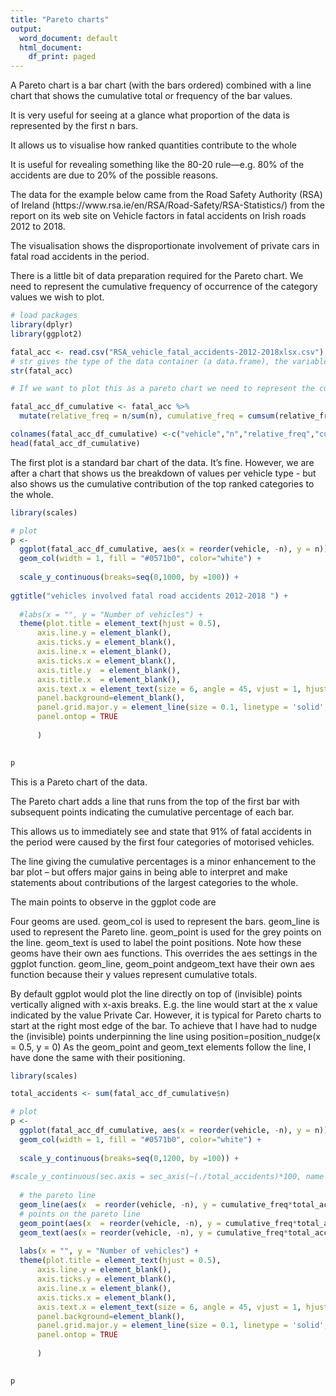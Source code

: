 ---
title: "Pareto charts"
output:
  word_document: default
  html_document:
    df_print: paged
---
A Pareto chart is a bar chart (with the bars ordered) combined with a line chart that shows the cumulative total or frequency of the bar values.

It is very useful for seeing at a glance what proportion of the data is represented by the first n bars.

It allows us to visualise how ranked quantities contribute to the whole

It is useful for revealing something like the 80-20 rule—e.g. 80% of the accidents are due to 20% of the possible reasons.

The data for the example below came from the Road Safety Authority (RSA) of Ireland (https://www.rsa.ie/en/RSA/Road-Safety/RSA-Statistics/) from the report on its web site on Vehicle factors in fatal accidents on Irish roads 2012 to 2018.

The visualisation shows the disproportionate involvement of private cars in fatal road accidents in the period.

There is a little bit of data preparation required for the Pareto chart. We need to represent the cumulative frequency of occurrence of the category values we wish to plot.
 

```{r}
# load packages
library(dplyr)
library(ggplot2)

fatal_acc <- read.csv("RSA_vehicle_fatal_accidents-2012-2018xlsx.csv")
# str gives the type of the data container (a data.frame), the variables and types
str(fatal_acc)
```
```{r}
# If we want to plot this as a pareto chart we need to represent the cumulative frequency of occurrence in ascending order

fatal_acc_df_cumulative <- fatal_acc %>%
  mutate(relative_freq = n/sum(n), cumulative_freq = cumsum(relative_freq))

colnames(fatal_acc_df_cumulative) <-c("vehicle","n","relative_freq","cumulative_freq")
head(fatal_acc_df_cumulative)
```

The first plot is a standard bar chart of the data. It’s fine. However, we are after a chart that shows us the breakdown of values per vehicle type - but also shows us the cumulative contribution of the top ranked categories to the whole.

```{r}
library(scales)

# plot
p <- 
  ggplot(fatal_acc_df_cumulative, aes(x = reorder(vehicle, -n), y = n)) +
  geom_col(width = 1, fill = "#0571b0", color="white") + 
  
  scale_y_continuous(breaks=seq(0,1000, by =100)) + 
  
ggtitle("vehicles involved fatal road accidents 2012-2018 ") + 
  
  #labs(x = "", y = "Number of vehicles") +
  theme(plot.title = element_text(hjust = 0.5),
      axis.line.y = element_blank(),
      axis.ticks.y = element_blank(),
      axis.line.x = element_blank(),
      axis.ticks.x = element_blank(),
      axis.title.y  = element_blank(),
      axis.title.x  = element_blank(),
      axis.text.x = element_text(size = 6, angle = 45, vjust = 1, hjust = 1),
      panel.background=element_blank(),
      panel.grid.major.y = element_line(size = 0.1, linetype = 'solid',colour = "white"),
      panel.ontop = TRUE
      
      )
  

p
```

This is a Pareto chart of the data.

The Pareto chart adds a line that runs from the top of the first bar with subsequent points indicating the cumulative percentage of each bar.

This allows us to immediately see and state that 91% of fatal accidents in the period were caused by the first four categories of motorised vehicles.

The line giving the cumulative percentages is a minor enhancement to the bar plot – but offers major gains in being able to interpret and make statements about contributions of the largest categories to the whole.

The main points to observe in the ggplot code are

Four geoms are used. geom_col is used to represent the bars. geom_line is used to represent the Pareto line. geom_point is used for the grey points on the line. geom_text is used to label the point positions. Note how these geoms have their own aes functions. This overrides the aes settings in the ggplot function. geom_line, geom_point andgeom_text have their own aes function because their y values represent cumulative totals.

By default ggplot would plot the line directly on top of (invisible) points vertically aligned with x-axis breaks. E.g. the line would start at the x value indicated by the value Private Car. However, it is typical for Pareto charts to start at the right most edge of the bar. To achieve that I have had to nudge the (invisible) points underpinning the line using position=position_nudge(x = 0.5, y = 0) As the geom_point and geom_text elements follow the line, I have done the same with their positioning.


```{r}
library(scales)

total_accidents <- sum(fatal_acc_df_cumulative$n)

# plot
p <- 
  ggplot(fatal_acc_df_cumulative, aes(x = reorder(vehicle, -n), y = n)) +
  geom_col(width = 1, fill = "#0571b0", color="white") + 
  
  scale_y_continuous(breaks=seq(0,1200, by =100)) + 
  
#scale_y_continuous(sec.axis = sec_axis(~(./total_accidents)*100, name = "Percentage")) + 
  
  # the pareto line 
  geom_line(aes(x  = reorder(vehicle, -n), y = cumulative_freq*total_accidents), position=position_nudge(x = 0.5, y = 0), group = 1, col="#ca0020") + # NB: Must use "group = 1"
  # points on the pareto line 
  geom_point(aes(x  = reorder(vehicle, -n), y = cumulative_freq*total_accidents), position=position_nudge(x = 0.5, y = 0), size =1, col="grey") +
  geom_text(aes(x = reorder(vehicle, -n), y = cumulative_freq*total_accidents, label = sprintf("%1.2i%%", round(cumulative_freq*100,0))),  size = 3, nudge_x = 0.4,nudge_y = 80) +
  
  labs(x = "", y = "Number of vehicles") +
  theme(plot.title = element_text(hjust = 0.5),
      axis.line.y = element_blank(),
      axis.ticks.y = element_blank(),
      axis.line.x = element_blank(),
      axis.ticks.x = element_blank(),
      axis.text.x = element_text(size = 6, angle = 45, vjust = 1, hjust = 1),
      panel.background=element_blank(),
      panel.grid.major.y = element_line(size = 0.1, linetype = 'solid',colour = "white"),
      panel.ontop = TRUE
      
      )
  

p
```





















